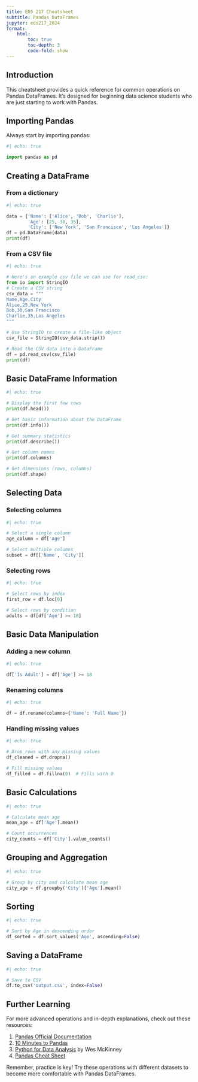```yaml
---
title: EDS 217 Cheatsheet
subtitle: Pandas DataFrames
jupyter: eds217_2024
format: 
    html:
        toc: true
        toc-depth: 3
        code-fold: show
---
```


## Introduction

This cheatsheet provides a quick reference for common operations on Pandas DataFrames. It's designed for beginning data science students who are just starting to work with Pandas.

## Importing Pandas

Always start by importing pandas:

```python
#| echo: true

import pandas as pd
```

## Creating a DataFrame

### From a dictionary

```python
#| echo: true

data = {'Name': ['Alice', 'Bob', 'Charlie'],
        'Age': [25, 30, 35],
        'City': ['New York', 'San Francisco', 'Los Angeles']}
df = pd.DataFrame(data)
print(df)
```

### From a CSV file

```python
#| echo: true

# Here's an example csv file we can use for read_csv:
from io import StringIO
# Create a CSV string
csv_data = """
Name,Age,City
Alice,25,New York
Bob,30,San Francisco
Charlie,35,Los Angeles
"""

# Use StringIO to create a file-like object
csv_file = StringIO(csv_data.strip())

# Read the CSV data into a DataFrame
df = pd.read_csv(csv_file)
print(df)
```

## Basic DataFrame Information

```python
#| echo: true

# Display the first few rows
print(df.head())

# Get basic information about the DataFrame
print(df.info())

# Get summary statistics
print(df.describe())

# Get column names
print(df.columns)

# Get dimensions (rows, columns)
print(df.shape)
```

## Selecting Data

### Selecting columns

```python
#| echo: true

# Select a single column
age_column = df['Age']

# Select multiple columns
subset = df[['Name', 'City']]
```

### Selecting rows

```python
#| echo: true

# Select rows by index
first_row = df.loc[0]

# Select rows by condition
adults = df[df['Age'] >= 18]
```

## Basic Data Manipulation

### Adding a new column

```python
#| echo: true

df['Is Adult'] = df['Age'] >= 18
```

### Renaming columns

```python
#| echo: true

df = df.rename(columns={'Name': 'Full Name'})
```

### Handling missing values

```python
#| echo: true

# Drop rows with any missing values
df_cleaned = df.dropna()

# Fill missing values
df_filled = df.fillna(0)  # Fills with 0
```

## Basic Calculations

```python
#| echo: true

# Calculate mean age
mean_age = df['Age'].mean()

# Count occurrences
city_counts = df['City'].value_counts()
```

## Grouping and Aggregation

```python
#| echo: true

# Group by city and calculate mean age
city_age = df.groupby('City')['Age'].mean()
```

## Sorting

```python
#| echo: true

# Sort by Age in descending order
df_sorted = df.sort_values('Age', ascending=False)
```

## Saving a DataFrame

```python
#| echo: true

# Save to CSV
df.to_csv('output.csv', index=False)
```

## Further Learning

For more advanced operations and in-depth explanations, check out these resources:

1. [Pandas Official Documentation](https://pandas.pydata.org/docs/)
2. [10 Minutes to Pandas](https://pandas.pydata.org/docs/user_guide/10min.html)
3. [Python for Data Analysis](https://wesmckinney.com/book/) by Wes McKinney
4. [Pandas Cheat Sheet](Pandas_Cheat_Sheet.pdf)

Remember, practice is key! Try these operations with different datasets to become more comfortable with Pandas DataFrames.